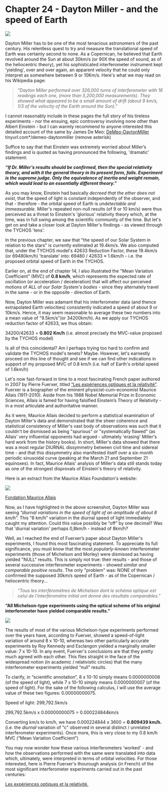 Chapter 24 - Dayton Miller - and the speed of Earth
===========================================

![](https://upload.wikimedia.org/wikipedia/commons/thumb/1/15/Dayton_Miller_1921_crop.jpg/220px-Dayton_Miller_1921_crop.jpg)

Dayton Miller has to be one of the most tenacious astronomers of the past century. His relentless quest to try and measure the translational speed of Earth was certainly second to none. As a Copernican, he believed that Earth revolved around the Sun at about 30km/s (or 90X the speed of sound, as of the heliocentric theory), yet his sophisticated interferometer instrument kept 'yielding', over and over again, an apparent velocity that he could only interpret as somewhere between 9 or 10Km/s. Here's what we may read on his Wikipedia page:

> _"Dayton Miller performed over 326,000 turns of interferometer with 16 readings each one, (more than 5,200,000 measurements). They showed what appeared to be a small amount of drift (about 9 km/s, 1/3 of the velocity of the Earth around the Sun)."_

I cannot reasonably include in these pages the full story of his tireless experiments - nor the ensuing, epic controversy involving none other than Albert Einstein - but I can warmly recommend to anyone interested this detailed account of the same by James De Meo: 
[DeMeo-DaytonMiller](https://tinyurl.com/demeo-daytonmiller) tinyurl.com*/demeo-daytonmiller (remove asterisk)

Suffice to say that that Einstein was extremely worried about Miller’s findings and is quoted as having pronounced the following, 'dramatic' statement:

**_“If Dr. Miller’s results should be confirmed, then the special relativity theory, and with it the general theory in its present form, fails. Experiment is the supreme judge. Only the equivalence of inertia and weight remain, which would lead to an essentially different theory.”_**

As you may know, Einstein had basically _decreed that the ether does not exist_, that the speed of light is constant independently of the observer, and that - therefore - the orbital speed of Earth is _undetectable and immeasurable._ Miller's repeated non-null results (of 9 or 10 km/s) were thus perceived as a threat to Einstein's 'glorious' relativity theory which, at the time, was in full swing among the scientific community of the time. But let's get on and take a closer look at Dayton Miller's findings - as viewed through the TYCHOS 'lens'. 

In the previous chapter, we saw that "the speed of our Solar System in relation to the stars" is currently estimated at 19.4km/s. We also computed that, under the TYCHOS model's 42633 Reduction Factor, these 19.4km/s (or 69480km/h) 'translate' into: 69480 / 42633 ≈ 1.6km/h - i.e. the proposed orbital speed of Earth in the TYCHOS. 

Earlier on, at the end of chapter 14, I also illustrated the "Mean Variation Coefficient" (MVC) of **0.8 km/h**, which represents the expected rate of oscillation (or acceleration / deceleration) that will affect our perceived motions of ALL of _our Solar System's bodies_ - since they alternately travel in the same - or in the opposite - direction of Earth.   

Now, Dayton Miller was adamant that his interferometer data (and thence extrapolated Earth velocities) consistently indicated a speed of about 9 or 10km/s. Hence, it may seem reasonable to average these two numbers into a mean value of "9.5km/s"(or 34200km/h). As we apply our TYCHOS reduction factor of 42633, we thus obtain:

34200/42633 = **0.802 Km/h** (i.e. almost precisely the MVC-value proposed by the TYCHOS model)

Is all of this coincidental? Am I perhaps trying too hard to confirm and validate the TYCHOS model's tenets? Maybe. However, let's earnestly proceed on this line of thought and see if we can find other indications in support of my proposed MVC of 0.8 km/h (i.e. half of Earth's orbital speed of 1.6km/h)

Let's now fast-forward in time to a most fascinating French paper authored in 2007 by Pierre Fuerxer, titled [“Les expériences optiques et la relativité”](http://allais.maurice.free.fr/EtudeFuerxer.pdf). Fuerxer is a biographer of the eminent physicist-cum-economist Maurice Allais (1911-2010). Aside from his 1988 Nobel Memorial Prize in Economic Sciences, Allais is famed for having falsified Einstein’s Theory of Relativity - in a most articulate and authoritative manner.

As it were, Maurice Allais decided to perform a statistical examination of Dayton Miller's data and demonstrated that the sheer coherence and statistical consistency of Miller's vast body of observations was such that it couldn't be dismissed as being "spurious" or "systematically flawed" (as Allais' very influential opponents had argued - ultimately 'erasing' Miller's hard work from the history books). In short, Miller's data showed that there was a most regular DIURNAL dissymmetry between civil time and sidereal time - and that this dissymmetry also manifested itself over a six-month periodic sinusoidal curve (peaking at the March 21 and September 21 equinoxes). In fact, Maurice Allais' analysis of Miller's data still stands today as one of the strongest disprovals of Einstein's theory of relativity.

Here is an extract from the Maurice Allais Foundation's website:

![](http://septclues.com/TYCHOS/DaytonMiller_8kmh_interferometric.jpg)

[Fondation Maurice Allais](http://www.fondationmauriceallais.org/the-physicist/the-re-examination-of-millers-interferometric-observations-and-of-esclangons-observations/?lang=en)

Now, as I have highlighted in the above screenshot, Dayton Miller was seeing _“diurnal variations in the speed of light of an amplitude of about 8 km/h”._ This “8 km/h” variation in the diurnal speed of light immediately caught my attention. Could this value possibly be “off” by one decimal? Was that 'diurnal variation' perhaps 0,8km/h - instead of 8km/h?

Well, as I reached the end of Fuerxer’s paper about Dayton Miller's experiments, I found this most fascinating statement. To appreciate its full significance, you must know that the most _popularly-known_ interferometer experiments (those of Michelson and Morley) were dismissed as having yielded "NULL" results. This is simply not true: their results - and those of several successive interferometer experiments - showed _similar and comparable positive results_. The only "problem" was: NONE of them confirmed the supposed 30km/s speed of Earth - as of the Copernican / heliocentric theory...  

> _“Tous les interféromètres de Michelson dont le schéma optique est celui de l’interféromètre initial ont donné des résultats comparables.”_

**“All Michelson-type experiments using the optical scheme of his original interferometer have yielded comparable results.”**

![](http://septclues.com/TYCHOS/Interferometers_fringe_VALUES_01.jpg)

The results of most of the various Michelson-type experiments performed over the years have, according to Fuerxer, showed a speed-of-light variation of around 8 x 10-10, whereas two other particularly accurate experiments by Roy Kennedy and Esclangon yielded a marginally smaller value: 7 x 10-10. In any event, Fuerxer's conclusions are that they pretty much agreed with each other. This flies straight in the face of the widespread notion (in academic / relativistic circles) that the many interferometer experiments yielded “null” results.

To clarify, in “scientific annotation”, 8 x 10-10 simply means 0.0000000008 (of the speed of light), while 7 x 10-10 simply means 0.0000000007 (of the speed of light). For the sake of the following calculus, I will use the average value of these two figures: 0.00000000075.

Speed of light: 299,792.5km/s

299,792.5km/s x 0.00000000075 = 0.000224844km/s

Converting km/s to km/h, we have 0.000224844 x 3600 = **0.809439 km/h.** (i.e. the _diurnal_ variation of "c" observed in several distinct / unrelated interferometer experiments). Once more, this is very close to my 0.8 km/h MVC (“Mean Variation Coefficient”)

You may now wonder how these various interferometers 'worked' - and how the observations performed with the same were translated into data which, ultimately, were interpreted in terms of orbital velocities. For those interested, here is Pierre Fuerxer's thourough analysis (in French) of the most significant interferometer experiments carried out in the past centuries:

[Les expériences optiques et la relativité. ](http://allais.maurice.free.fr/EtudeFuerxer.pdf)













